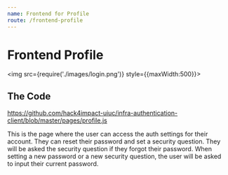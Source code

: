 ```yaml
---
name: Frontend for Profile
route: /frontend-profile
---
```

# Frontend Profile


<img src={require('./images/login.png')} style={{maxWidth:500}}></img>

## The Code
https://github.com/hack4impact-uiuc/infra-authentication-client/blob/master/pages/profile.js

This is the page where the user can access the auth settings for their account. They can reset their password and set a
security question. They will be asked the security question if they forgot their password. When setting a new password or a 
new security question, the user will be asked to input their current password.

```

```